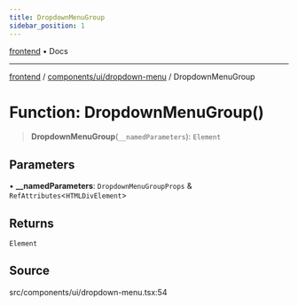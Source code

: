 ```yaml
---
title: DropdownMenuGroup
sidebar_position: 1
---
```


[frontend](../../../..) • Docs

***

[frontend](../../../..) / [components/ui/dropdown-menu](..) / DropdownMenuGroup

# Function: DropdownMenuGroup()

> **DropdownMenuGroup**(`__namedParameters`): `Element`

## Parameters

• **\_\_namedParameters**: `DropdownMenuGroupProps` & `RefAttributes`\<`HTMLDivElement`\>

## Returns

`Element`

## Source

src/components/ui/dropdown-menu.tsx:54
